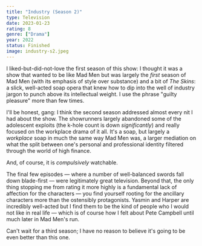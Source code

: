```yaml
---
title: "Industry (Season 2)"
type: Television
date: 2023-01-23
rating: 8
genre: ["Drama"]
year: 2022
status: Finished
image: industry-s2.jpeg
---
```


I liked-but-did-not-love the first season of this show: I thought it was a show that wanted
to be like Mad Men but was largely the _first_ season of Mad Men (with its emphasis of style over
substance) and a bit of _The Skins_: a slick, well-acted soap opera that knew how to dip into the well
of industry jargon to punch above its intellectual weight. I use the phrase "guilty pleasure" more
than few times.

I'll be honest, gang: I think the second season addressed almost every nit I had about the show. The
showrunners largely abandoned some of the adolescent exploits (the k-hole count is down _significantly_)
and really focused on the workplace drama of it all. It's a soap, but largely a _workplace_ soap in much
the same way Mad Men was, a larger mediation on what the split between one's personal and professional identity
filtered through the world of high finance.

And, of course, it is _compulsively_ watchable.

The final few episodes — where a number of well-balanced swords fall down blade-first — were legitimately
great television. Beyond that, the only thing stopping me from rating it more highly is a fundamental lack
of affection for the characters — you find yourself rooting for the ancillary characters more than the
ostensibly protagonists. Yasmin and Harper are incredibly well-acted but I find them to be the kind of people
who I would not like in real life — which is of course how I felt about Pete Campbell until much later in Mad
Men's run.

Can't wait for a third season; I have no reason to believe it's going to be even better than this one.
